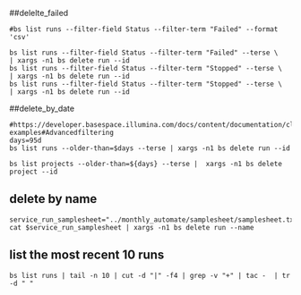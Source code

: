 
##delelte_failed

```
#bs list runs --filter-field Status --filter-term "Failed" --format 'csv'

bs list runs --filter-field Status --filter-term "Failed" --terse \
| xargs -n1 bs delete run --id 
bs list runs --filter-field Status --filter-term "Stopped" --terse \
| xargs -n1 bs delete run --id
bs list runs --filter-field Status --filter-term "Stopped" --terse \
| xargs -n1 bs delete run --id

```


##delete_by_date
```
#https://developer.basespace.illumina.com/docs/content/documentation/cli/cli-examples#Advancedfiltering
days=95d
bs list runs --older-than=$days --terse | xargs -n1 bs delete run --id
     
bs list projects --older-than=${days} --terse |  xargs -n1 bs delete project --id

```


## delete by name
```
service_run_samplesheet="../monthly_automate/samplesheet/samplesheet.txt"
cat $service_run_samplesheet | xargs -n1 bs delete run --name

```


## list the most recent 10 runs
```
bs list runs | tail -n 10 | cut -d "|" -f4 | grep -v "+" | tac -  | tr -d " "

```